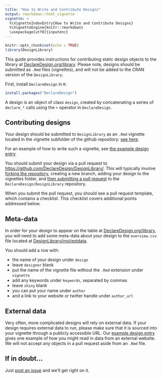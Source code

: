 ```yaml
---
title: "How to Write and Contribute Designs"
output: rmarkdown::html_vignette
vignette: >
  %\VignetteIndexEntry{How to Write and Contribute Designs}
  %\VignetteEngine{knitr::rmarkdown}
  \usepackage[utf8]{inputenc}
---
```


```r
knitr::opts_chunk$set(echo = TRUE)
library(DesignLibrary)
```

This guide provides instructions for contributing static design objects to the library at [DeclareDesign.org/library](DeclareDesign.org/library). Please note, designs should be submitted as `.Rmd` files (vignettes), and will not be added to the CRAN version of the `DesignLibrary`. 

First, install `DeclareDesign` in `R`:

```r
install.packages("DeclareDesign")
```

A design is an object of class `design`, created by concatenating a series of `declare_*` calls using the `+` operator in `DeclareDesign`. 

## Contributing designs

Your design should be submitted to `DesignLibrary` as an `.Rmd` vignette located in the vignette subfolder of the github repository: [see here](https://github.com/DeclareDesign/DesignLibrary/tree/master/vignettes). 

For an example of how to write such a vignette, see [the example design entry](https://declaredesign.org/library/articles/example_design.html). 

You should submit your design via a pull request to [https://github.com/DeclareDesign/DesignLibrary/](https://github.com/DeclareDesign/DesignLibrary/). This will typically involve [forking the repository](https://guides.github.com/activities/forking/), creating a new branch, adding your design to the vignettes folder, and [then submitting a pull request](https://guides.github.com/activities/forking/) to the `DeclareDesign/DesignLibrary` repository. 

When you submit the pull request, you should see a pull request template, which contains a checklist. This checklist covers additional points addressed below.

## Meta-data

In order for your design to appear on the table at [DeclareDesign.org/library](DeclareDesign.org/library), you will need to add some meta-data about your design to the `overview.csv` file located at [DesignLibrary/inst/extdata](https://github.com/DeclareDesign/DesignLibrary/tree/master/inst/extdata/overview.csv).

You should add a row with: 

  - the name of your design under `design`
  - leave `designer` blank
  - put the name of the vignette file without the `.Rmd` extension under `vignette`
  - add any keywords under `keywords`, separated by commas
  - leave `shiny` blank
  - you can put your name under `author`
  - and a link to your website or twitter handle under `author_url`

## External data

Very often, more complicated designs will rely on external data. If your design requires external data to run, please make sure that it is sourced into your vignette through a publicly accessible URL. Our [example design entry](https://declaredesign.org/library/articles/example_design.html) gives one example of how you might read in data from an external website. We will not accept any objects in a pull request aside from an `.Rmd` file.

## If in doubt...

Just [post an issue](https://github.com/DeclareDesign/DesignLibrary/issues) and we'll get right on it.





